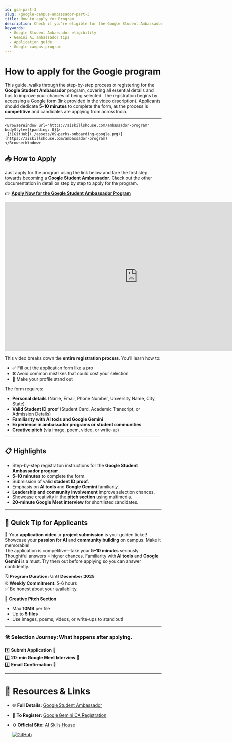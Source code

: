 ```yaml
---
id: gsa-part-3
slug: /google-campus-ambassador-part-3
title: How to apply for Program
description: Check if you’re eligible for the Google Student Ambassador Program and learn how to submit a standout application.
keywords:
  - Google Student Ambassador eligibility
  - Gemini AI ambassador tips
  - Application guide
  - Google campus program
---
```


# How to apply for the Google program


This guide, walks through the step-by-step process of registering for the **Google Student Ambassador** program, covering all essential details and tips to improve your chances of being selected. 
The registration begins by accessing a Google form (link provided in the video description). Applicants should dedicate **5–10 minutes** to complete the form, as the process is **competitive** and candidates are applying from across India.

---

    <BrowserWindow url="https://aiskillshouse.com/ambassador-program" bodyStyle={{padding: 0}}>    
     [![GitHub](./assets/09-perks-onboarding-google.png)](https://aiskillshouse.com/ambassador-program)
    </BrowserWindow>

## 📥 How to Apply
Just apply for the program using the link below and take the first step towards becoming
 a **Google Student Ambassador**. Check out the other documentation in detail on step by step to apply for the program.

👉 **[Apply Now for the Google Student Ambassador Program](https://event.recodehive.com/gemini)**


<iframe width="853" height="480" src="https://www.youtube.com/embed/E8UGbV6F5FY" title="How to Apply for the Google Student Ambassador Program 2025" frameborder="0" allow="accelerometer; autoplay; clipboard-write; encrypted-media; gyroscope; picture-in-picture; web-share" referrerpolicy="strict-origin-when-cross-origin" allowfullscreen></iframe>

This video breaks down the **entire registration process**. You’ll learn how to:

- ✅ Fill out the application form like a pro  
- ❌ Avoid common mistakes that could cost your selection  
- 🌟 Make your profile stand out  

The form requires:
- **Personal details** (Name, Email, Phone Number, University Name, City, State)
- **Valid Student ID proof** (Student Card, Academic Transcript, or Admission Details)
- **Familiarity with AI tools and Google Gemini**
- **Experience in ambassador programs or student communities**
- **Creative pitch** (via image, poem, video, or write-up)

---

## 📋 Highlights
- Step-by-step registration instructions for the **Google Student Ambassador program**.
- **5–10 minutes** to complete the form.
- Submission of valid **student ID proof**.
- Emphasis on **AI tools** and **Google Gemini** familiarity.
- **Leadership and community involvement** improve selection chances.
- Showcase creativity in the **pitch section** using multimedia.
- **20-minute Google Meet interview** for shortlisted candidates.

---
## 🚀 Quick Tip for Applicants
🎯 Your **application video** or **project submission** is your golden ticket!  
Showcase your **passion for AI** and **community building** on campus. Make it memorable!  
The application is competitive—take your **5–10 minutes** seriously. Thoughtful answers = higher chances.
Familiarity with **AI tools** and **Google Gemini** is a must. Try them out before applying so you can answer confidently.


🗓 **Program Duration:** Until **December 2025**  
⏰ **Weekly Commitment:** 5–6 hours  
✅ Be honest about your availability.

🎨 **Creative Pitch Section**  
- Max **10MB** per file  
- Up to **5 files**  
- Use images, poems, videos, or write-ups to stand out!  

---

### 🛠 Selection Journey: What happens after applying.
1️⃣ **Submit Application** 📩  
2️⃣ **20-min Google Meet Interview** 🎥  
3️⃣ **Email Confirmation** 📧  

---

# 🔗 Resources & Links

- 🌐 **Full Details:** [Google Student Ambassador](https://event.recodehive.com/gemini)
- 📝 **To Register:** [Google Gemini CA Registration](https://event.recodehive.com/gemini)
- ⚙️ **Official Site:** [AI Skills House](https://aiskillshouse.com)

  [![GitHub](./assets/01-Google-banner.png)](https://aiskillshouse.com/)

  <GiscusComments/>
